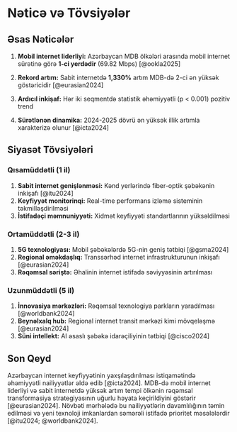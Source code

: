 # Nəticə və Tövsiyələr

## Əsas Nəticələr

1. **Mobil internet liderliyi:** Azərbaycan MDB ölkələri arasında mobil internet sürətinə görə **1-ci yerdədir** (69.82 Mbps) [@ookla2025]

2. **Rekord artım:** Sabit internetdə **1,330%** artım MDB-də 2-ci ən yüksək göstəricidir [@eurasian2024]

3. **Ardıcıl inkişaf:** Hər iki seqmentdə statistik əhəmiyyətli (p < 0.001) pozitiv trend

4. **Sürətlənən dinamika:** 2024-2025 dövrü ən yüksək illik artımla xarakterizə olunur [@icta2024]

## Siyasət Tövsiyələri

### Qısamüddətli (1 il)

1. **Sabit internet genişlənməsi:** Kənd yerlərində fiber-optik şəbəkənin inkişafı [@itu2024]
2. **Keyfiyyət monitorinqi:** Real-time performans izləmə sisteminin təkmilləşdirilməsi
3. **İstifadəçi məmnuniyyəti:** Xidmət keyfiyyəti standartlarının yüksəldilməsi

### Ortamüddətli (2-3 il)

1. **5G texnologiyası:** Mobil şəbəkələrdə 5G-nin geniş tətbiqi [@gsma2024]
2. **Regional əməkdaşlıq:** Transsərhəd internet infrastrukturunun inkişafı [@eurasian2024]
3. **Rəqəmsal səriştə:** Əhalinin internet istifadə səviyyəsinin artırılması

### Uzunmüddətli (5 il)

1. **İnnovasiya mərkəzləri:** Rəqəmsal texnologiya parkların yaradılması [@worldbank2024]
2. **Beynəlxalq hub:** Regional internet transit mərkəzi kimi mövqeləşmə [@eurasian2024]
3. **Süni intellekt:** AI əsaslı şəbəkə idarəçiliyinin tətbiqi [@cisco2024]

## Son Qeyd

Azərbaycan internet keyfiyyətinin yaxşılaşdırılması istiqamətində əhəmiyyətli nailiyyətlər əldə edib [@icta2024]. MDB-də mobil internet liderliyi və sabit internetdə yüksək artım tempi ölkənin rəqəmsal transformasiya strategiyasının uğurlu həyata keçirildiyini göstərir [@eurasian2024]. Növbəti mərhələdə bu nailiyyətlərin davamlılığının təmin edilməsi və yeni texnoloji imkanlardan səmərəli istifadə prioritet məsələlərdir [@itu2024; @worldbank2024].
